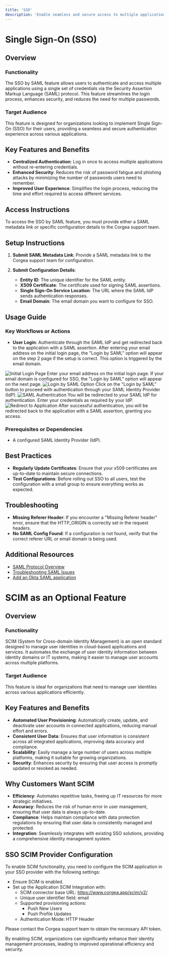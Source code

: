 ```yaml
---
title: 'SSO'
description: 'Enable seamless and secure access to multiple applications with Single Sign-On (SSO) using the SAML protocol, enhancing user experience and security.'
---
```


# Single Sign-On (SSO)

## Overview

### Functionality
The SSO by SAML feature allows users to authenticate and access multiple applications using a single set of credentials via the Security Assertion Markup Language (SAML) protocol. This feature streamlines the login process, enhances security, and reduces the need for multiple passwords.

### Target Audience
This feature is designed for organizations looking to implement Single Sign-On (SSO) for their users, providing a seamless and secure authentication experience across various applications.

## Key Features and Benefits

- **Centralized Authentication**: Log in once to access multiple applications without re-entering credentials.
- **Enhanced Security**: Reduces the risk of password fatigue and phishing attacks by minimizing the number of passwords users need to remember.
- **Improved User Experience**: Simplifies the login process, reducing the time and effort required to access different services.

## Access Instructions

To access the SSO by SAML feature, you must provide either a SAML metadata link or specific configuration details to the Corgea support team.

## Setup Instructions

1. **Submit SAML Metadata Link**: Provide a SAML metadata link to the Corgea support team for configuration.

2. **Submit Configuration Details**:
   - **Entity ID**: The unique identifier for the SAML entity.
   - **X509 Certificate**: The certificate used for signing SAML assertions.
   - **Single Sign-On Service Location**: The URL where the SAML IdP sends authentication responses.
   - **Email Domain**: The email domain you want to configure for SSO.

## Usage Guide

### Key Workflows or Actions

- **User Login**: Authenticate through the SAML IdP and get redirected back to the application with a SAML assertion. After entering your email address on the initial login page, the "Login by SAML" option will appear on the step 2 page if the setup is correct. This option is triggered by the email domain.
<Steps>
  <Step title="Initial Login Page">
    <Card>
      <img src="/images/sso_initial_login.png" style={{ borderRadius: '0.5rem' }} alt="Initial Login Page" />
    </Card>
    <Info>
      Enter your email address on the initial login page. If your email domain is configured for SSO, the "Login by SAML" option will appear on the next page.
    </Info>
  </Step>
  <Step title="Login by SAML Option">
    <Card>
      <img src="/images/sso_login_by_saml.png" style={{ borderRadius: '0.5rem' }} alt="Login by SAML Option" />
    </Card>
    <Info>
      Click on the "Login by SAML" button to proceed with authentication through your SAML Identity Provider (IdP).
    </Info>
  </Step>
  <Step title="SAML Authentication">
    <Card>
      <img src="/images/sso_saml_authentication.png" style={{ borderRadius: '0.5rem' }} alt="SAML Authentication" />
    </Card>
    <Info>
      You will be redirected to your SAML IdP for authentication. Enter your credentials as required by your IdP.
    </Info>
  </Step>
  <Step title="Redirect to Application">
    <Card>
      <img src="/images/sso_redirect_to_app.png" style={{ borderRadius: '0.5rem' }} alt="Redirect to Application" />
    </Card>
    <Info>
      After successful authentication, you will be redirected back to the application with a SAML assertion, granting you access.
    </Info>
  </Step>
</Steps>

### Prerequisites or Dependencies

- A configured SAML Identity Provider (IdP).

## Best Practices

- **Regularly Update Certificates**: Ensure that your x509 certificates are up-to-date to maintain secure connections.
- **Test Configurations**: Before rolling out SSO to all users, test the configuration with a small group to ensure everything works as expected.

## Troubleshooting

- **Missing Referer Header**: If you encounter a "Missing Referer header" error, ensure that the HTTP_ORIGIN is correctly set in the request headers.
- **No SAML Config Found**: If a configuration is not found, verify that the correct referer URL or email domain is being used.

## Additional Resources

- [SAML Protocol Overview](https://en.wikipedia.org/wiki/SAML_2.0)
- [Troubleshooting SAML Issues](https://www.samltool.com/troubleshoot.php)
- [Add an Okta SAML application](https://help.okta.com/oag/en-us/content/topics/access-gateway/add-app-saml-pass-thru-add-okta.htm)

# SCIM as an Optional Feature

## Overview

### Functionality
SCIM (System for Cross-domain Identity Management) is an open standard designed to manage user identities in cloud-based applications and services. It automates the exchange of user identity information between identity domains or IT systems, making it easier to manage user accounts across multiple platforms.

### Target Audience
This feature is ideal for organizations that need to manage user identities across various applications efficiently.

## Key Features and Benefits

- **Automated User Provisioning**: Automatically create, update, and deactivate user accounts in connected applications, reducing manual effort and errors.
- **Consistent User Data**: Ensures that user information is consistent across all integrated applications, improving data accuracy and compliance.
- **Scalability**: Easily manage a large number of users across multiple platforms, making it suitable for growing organizations.
- **Security**: Enhances security by ensuring that user access is promptly updated or revoked as needed.

## Why Customers Want SCIM

- **Efficiency**: Automates repetitive tasks, freeing up IT resources for more strategic initiatives.
- **Accuracy**: Reduces the risk of human error in user management, ensuring that user data is always up-to-date.
- **Compliance**: Helps maintain compliance with data protection regulations by ensuring that user data is consistently managed and protected.
- **Integration**: Seamlessly integrates with existing SSO solutions, providing a comprehensive identity management system.

## SSO SCIM Provider Configuration

To enable SCIM functionality, you need to configure the SCIM application in your SSO provider with the following settings:
- Ensure SCIM is enabled.
- Set up the Application SCIM Integration with:
  - SCIM connector base URL: https://www.corgea.app/scim/v2/
  - Unique user identifier field: email
  - Supported provisioning actions:
    - Push New Users
    - Push Profile Updates
  - Authentication Mode: HTTP Header

Please contact the Corgea support team to obtain the necessary API token.

By enabling SCIM, organizations can significantly enhance their identity management processes, leading to improved operational efficiency and security.
